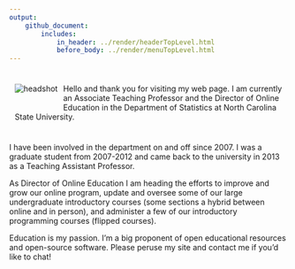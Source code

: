 ```yaml
---
output: 
    github_document:
        includes: 
            in_header: ../render/headerTopLevel.html
            before_body: ../render/menuTopLevel.html
---
```


<div style = "float:left;">
  <img src = "images/headshot.jpg" alt ="headshot" style="padding: 10px;">
</div>

<div style = "padding: 10px;"> Hello and thank you for visiting my web page. I am currently an Associate Teaching Professor and the Director of Online Education in the Department of Statistics at North Carolina State University.
</div>

I have been involved in the department on and off since 2007. I was a graduate student from 2007-2012 and came back to the university in 2013 as a Teaching Assistant Professor.

As Director of Online Education I am heading the efforts to improve and grow our online program, update and oversee some of our large undergraduate introductory courses (some sections a hybrid between online and in person), and administer a few of our introductory programming courses (flipped courses).

Education is my passion.  I'm a big proponent of open educational resources and open-source software.  Please peruse my site and contact me if you'd like to chat!